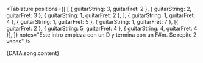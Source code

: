 <Tablature
  positions={[
    [
      { guitarString: 3, guitarFret: 2 },
      { guitarString: 2, guitarFret: 3 },
      { guitarString: 1, guitarFret: 2 },
    ],
    { guitarString: 1, guitarFret: 4 },
    { guitarString: 1, guitarFret: 5 },
    { guitarString: 1, guitarFret: 7 },
    [{ guitarFret: 2 }, { guitarString: 5, guitarFret: 4 }, { guitarString: 4, guitarFret: 4 }],
  ]}
  notes="Este intro empieza con un D y termina con un F#m. Se repite 2 veces"
/>

<Space size={6} />

<TextFormatter chords={DATA.song.chords}>{DATA.song.content}</TextFormatter>
